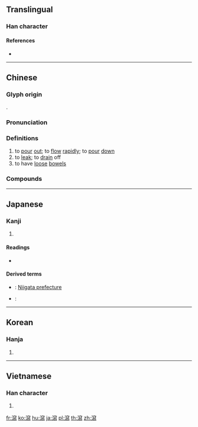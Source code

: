 {{character info/new}}
{{also|泻}}

==Translingual==
<!-- Note: No simplified forms in Japanese. 泻 is not an official shinjitai character -->

===Han character===
{{Han char|rn=85|rad=水|as=15|sn=18|four=33127|canj=EJHF|ids=⿰氵寫}}

====References====
* {{Han ref|kx=0658.390|dkj=18596|dj=1068.330|hdz=31780.140|uh=7009|ud=28681|bh=C26D|bd=49773}}

----

==Chinese==
{{zh-forms|s=泻}}

===Glyph origin===
{{Han etym}}
{{Han compound|水|寫|ls=psc|c1=s|c2=p}}.

===Pronunciation===
{{zh-pron
|m=xiè
|c=se3,se2
|c-t=lhie1,lhie2
|h=pfs=sia
|md=siá
|mn=sià
|mn-t=sia3
|w=2xia
|mc=y
|oc=y
|cat=v
}}
{{zh-attn-split}}

===Definitions===
{{zh-hanzi}}

# to [[pour]] [[out]]; to [[flow]] [[rapidly]]; to [[pour]] [[down]]
# to [[leak]]; to [[drain]] off
# to have [[loose]] [[bowel]]s

===Compounds===
{{zh-der|一瀉千里|上吐下瀉|下瀉|倒瀉|傾瀉|吐瀉|大雨如瀉|奔瀉|崩瀉|懸河瀉水|水瀉|沖瀉|泄瀉|流瀉|淘瀉|澤瀉|瀉土|瀉底|瀉肚|瀉藥|瀉鹽|狂瀉|直瀉而下|腹瀉|銀河倒瀉}}

----

==Japanese==

===Kanji===
{{ja-kanji|grade=|rs=水15}} <!-- Note: This character is not simplified to 泻 in Japanese -->

# {{defn|lang=ja|sort=水15}}

====Readings====
* {{ja-readings|on=[[しゃ]] (sha)|kun=[[そそぐ]] (sosogu), [[はく]] (haku)|nanori=[[だか]] (daka)}}

====Derived terms====
* {{ja-r|新潟県|^にいがたけん}}: [[wikipedia:Niigata prefecture|Niigata prefecture]]
* {{ja-r|瀉下薬|しゃげやく}}: {{l|en|laxative}}

----

==Korean==

===Hanja===
{{ko-hanja|hangeul=사|eumhun=|rv=sa|mr=sa|y=sa}}

# {{defn|lang=ko|sort=水15}}

----

==Vietnamese==

===Han character===
{{vi-readings|rs=水15| hanviet = [[tả]], [[dã]], [[tã]]}}

# {{defn|lang=vi|sort=水15}}

[[fr:瀉]]
[[ko:瀉]]
[[hu:瀉]]
[[ja:瀉]]
[[pl:瀉]]
[[th:瀉]]
[[zh:瀉]]